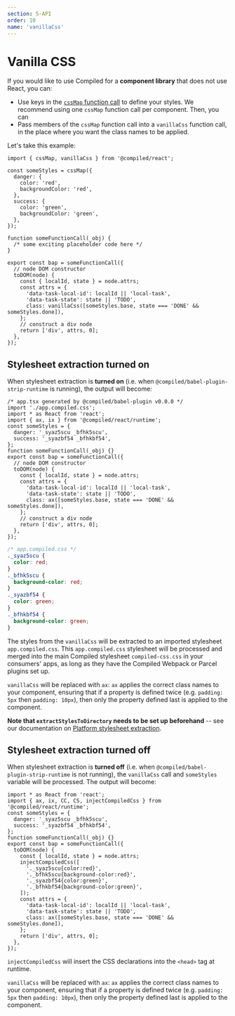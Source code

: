 ```yaml
---
section: 5-API
order: 10
name: 'vanillaCss'
---
```


# Vanilla CSS

If you would like to use Compiled for a **component library** that does not use React, you can:

- Use keys in the [`cssMap` function call](/api-cssmap) to define your styles. We recommend using one `cssMap` function call per component. Then, you can
- Pass members of the `cssMap` function call into a `vanillaCss` function call, in the place where you want the class names to be applied.

Let's take this example:

```tsx
import { cssMap, vanillaCss } from '@compiled/react';

const someStyles = cssMap({
  danger: {
    color: 'red',
    backgroundColor: 'red',
  },
  success: {
    color: 'green',
    backgroundColor: 'green',
  },
});

function someFunctionCall(_obj) {
  /* some exciting placeholder code here */
}

export const bap = someFunctionCall({
  // node DOM constructor
  toDOM(node) {
    const { localId, state } = node.attrs;
    const attrs = {
      'data-task-local-id': localId || 'local-task',
      'data-task-state': state || 'TODO',
      class: vanillaCss([someStyles.base, state === 'DONE' && someStyles.done]),
    };
    // construct a div node
    return ['div', attrs, 0];
  },
});
```

## Stylesheet extraction turned on

When stylesheet extraction is **turned on** (i.e. when `@compiled/babel-plugin-strip-runtime` is running), the output will become:

```tsx
/* app.tsx generated by @compiled/babel-plugin v0.0.0 */
import './app.compiled.css';
import * as React from 'react';
import { ax, ix } from '@compiled/react/runtime';
const someStyles = {
  danger: '_syaz5scu _bfhk5scu',
  success: '_syazbf54 _bfhkbf54',
};
function someFunctionCall(_obj) {}
export const bap = someFunctionCall({
  // node DOM constructor
  toDOM(node) {
    const { localId, state } = node.attrs;
    const attrs = {
      'data-task-local-id': localId || 'local-task',
      'data-task-state': state || 'TODO',
      class: ax([someStyles.base, state === 'DONE' && someStyles.done]),
    };
    // construct a div node
    return ['div', attrs, 0];
  },
});
```

```css
/* app.compiled.css */
._syaz5scu {
  color: red;
}
._bfhk5scu {
  background-color: red;
}
._syazbf54 {
  color: green;
}
._bfhkbf54 {
  background-color: green;
}
```

The styles from the `vanillaCss` will be extracted to an imported stylesheet `app.compiled.css`. This `app.compiled.css` stylesheet will be processed and merged into the main Compiled stylesheet `compiled-css.css` in your consumers' apps, as long as they have the Compiled Webpack or Parcel plugins set up.

`vanillaCss` will be replaced with `ax`: `ax` applies the correct class names to your component, ensuring that if a property is defined twice (e.g. `padding: 5px` then `padding: 10px`), then only the property defined last is applied to the component.

**Note that `extractStylesToDirectory` needs to be set up beforehand** -- see our documentation on [Platform stylesheet extraction](css-extraction-webpack#platform-stylesheet-extraction).

## Stylesheet extraction turned off

When stylesheet extraction is **turned off** (i.e. when `@compiled/babel-plugin-strip-runtime` is not running), the `vanillaCss` call and `someStyles` variable will be processed. The output will become:

```tsx
import * as React from 'react';
import { ax, ix, CC, CS, injectCompiledCss } from '@compiled/react/runtime';
const someStyles = {
  danger: '_syaz5scu _bfhk5scu',
  success: '_syazbf54 _bfhkbf54',
};
function someFunctionCall(_obj) {}
export const bap = someFunctionCall({
  toDOM(node) {
    const { localId, state } = node.attrs;
    injectCompiledCss([
      '._syaz5scu{color:red}',
      '._bfhk5scu{background-color:red}',
      '._syazbf54{color:green}',
      '._bfhkbf54{background-color:green}',
    ]);
    const attrs = {
      'data-task-local-id': localId || 'local-task',
      'data-task-state': state || 'TODO',
      class: ax([someStyles.base, state === 'DONE' && someStyles.done]),
    };
    return ['div', attrs, 0];
  },
});
```

`injectCompiledCss` will insert the CSS declarations into the `<head>` tag at runtime.

`vanillaCss` will be replaced with `ax`: `ax` applies the correct class names to your component, ensuring that if a property is defined twice (e.g. `padding: 5px` then `padding: 10px`), then only the property defined last is applied to the component.
